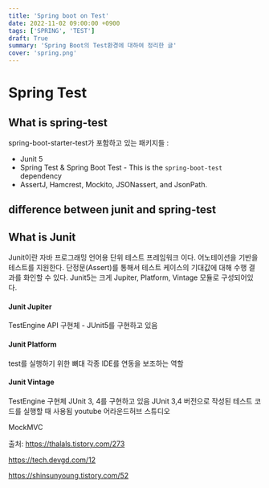 ```yaml
---
title: 'Spring boot on Test'
date: 2022-11-02 09:00:00 +0900
tags: ['SPRING', 'TEST']
draft: True
summary: 'Spring Boot의 Test환경에 대하여 정리한 글'
cover: 'spring.png'
---
```


# Spring Test

## What is spring-test

spring-boot-starter-test가 포함하고 있는 패키지들 : 
- Junit 5
- Spring Test & Spring Boot Test - This is the ``spring-boot-test`` dependency
- AssertJ, Hamcrest, Mockito, JSONassert, and JsonPath.

## difference between junit and spring-test

## What is Junit

Junit이란 자바 프로그래밍 언어용 단위 테스트 프레임워크 이다.
어노테이션을 기반을 테스트를 지원한다.
단정문(Assert)를 통해서 테스트 케이스의 기대값에 대해 수행 결과를 화인할 수 있다.
Junit5는 크게 Jupiter, Platform, Vintage 모듈로 구성되어있다.


#### Junit Jupiter

TestEngine API 구현체 - JUnit5를 구현하고 있음

#### Junit Platform

test를 실행하기 위한 뼈대
각종 IDE를 연동을 보조하는 역할

#### Junit Vintage

TestEngine 구현체 JUnit 3, 4를 구현하고 있음
JUnit 3,4 버전으로 작성된 테스트 코드를 실행할 때 사용됨
youtube 어라운드허브 스튜디오



MockMVC

출처:
https://thalals.tistory.com/273

https://tech.devgd.com/12

https://shinsunyoung.tistory.com/52